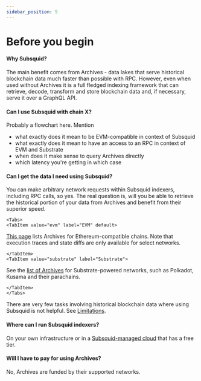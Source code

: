 ```yaml
---
sidebar_position: 5
---
```



# Before you begin

#### Why Subsquid?

The main benefit comes from Archives - data lakes that serve historical blockchain data much faster than possible with RPC. However, even when used without Archives it is a full fledged indexing framework that can retrieve, decode, transform and store blockchain data and, if necessary, serve it over a GraphQL API.

#### Can I use Subsquid with chain X?

Probably a flowchart here. Mention
 - what exactly does it mean to be EVM-compatible in context of Subsquid
 - what exactly does it mean to have an access to an RPC in context of EVM and Substrate
 - when does it make sense to query Archives directly
 - which latency you're getting in which case

#### Can I get the data I need using Subsquid?

You can make arbitrary network requests within Subsquid indexers, including RPC calls, so yes. The real question is, will you be able to retrieve the historical portion of your data from Archives and benefit from their superior speed.

```mdx-code-block
<Tabs>
<TabItem value="evm" label="EVM" default>
```
[This page](/evm-indexing/supported-networks) lists Archives for Ethereum-compatible chains. Note that execution traces and state diffs are only available for select networks.

```mdx-code-block
</TabItem>
<TabItem value="substrate" label="Substrate">
```
See the [list of Archives](/dead) for Substrate-powered networks, such as Polkadot, Kusama and their parachains.

```mdx-code-block
</TabItem>
</Tabs>
```

There are very few tasks involving historical blockchain data where using Subsquid is not helpful. See [Limitations](/topics/limitations).

#### Where can I run Subsquid indexers?

On your own infrastructure or in a [Subsquid-managed cloud](/deploy-squid) that has a free tier.

#### Will I have to pay for using Archives?

No, Archives are funded by their supported networks.

